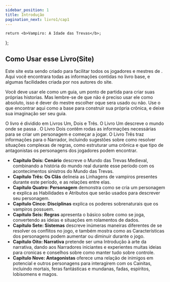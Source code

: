 ```yaml
---
sidebar_position: 1
title: Introdução
pagination_next: livro1/cap1
---
```

    return <b>Vampiro: A Idade das Trevas</b>;
  };



## Como Usar esse Livro(Site) 

Este site esta sendo criado para facilitar todos os jogadores e mestres de <Titulo />.
Aqui você encontrara todas as informações contidas no livro base, e algumas facilidades criada por nos autores do site.

Você deve usar ele como um guia, um ponto de partida para criar suas próprias historias.
Mas lembre-se de que não é preciso usar ele como absoluto, isso é dever do mestre escolher oque sera usado ou não. 
Use o que encontrar aqui como a base para construir sua própria crônica, e deixe sua imaginação ser seu guia.

O livro é dividido em Livros Um, Dois e Três. O Livro Um
descreve o mundo onde se passa <Titulo />. O Livro Dois contêm rodas as informações necessárias
para se criar um personagem e começar a jogar. O Livro Três
traz informações para o Narrador, incluindo sugestões sobre
como resolver situações complexas de regras, como estruturar
uma crônica e que tipo de antagonistas os personagens dos
jogadores podem encontrar. 
- **Capítulo Dois: Cenário** descreve o Mundo das Trevas
Medieval, combinando a história do mundo real durante esse
período com os acontecimentos sinistros do Mundo das Trevas.
- **Capítulo Três: Os Clãs** delineia as Linhagens de vampiros
presentes durante este período, e as relações entre elas.
- **Capítulo Quatro: Personagem** demonstra como se cria
um personagem e explica as Habilidades e Atributos que serão
usados para descrever seu personagem.
- **Capítulo Cinco: Disciplinas** explica os poderes sobrenaturais que os vampiros possuem.
- **Capítulo Seis: Regras** apresenta o básico sobre como se joga, 
convertendo as ideias e situações em rolamentos de dados.
- **Capítulo Sete: Sistemas** descreve inúmeras maneiras diferentes de se 
resolver os conflitos no jogo, e também mostra como as Características dos personagens podem 
aumentar ou diminuir durante o jogo.
- **Capítulo Oito: Narrativa** pretende ser uma Introdução à arte da narrativa, dando aos Narradores iniciantes
e experientes muitas ideias para cronicas e conselhos sobre como manter tudo sobre controle.
- **Capítulo Nove: Antagonistas** oferece uma relação de inimigos em potencial e outros
personagens para interagirem com os Cainitas, incluindo mortais, feras fantásticas e mundanas, fadas, espíritos, lobisomens e magos.
